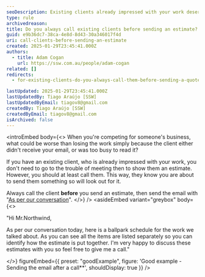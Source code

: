 ```yaml
---
seoDescription: Existing clients already impressed with your work deserve a personalized touch before sending estimates, ensuring they receive and review them promptly.
type: rule
archivedreason:
title: Do you always call existing clients before sending an estimate?
guid: e9b36dc7-38ca-4e8d-8d43-30a346017f4d
uri: call-clients-before-sending-an-estimate
created: 2025-01-29T23:45:41.000Z
authors:
  - title: Adam Cogan
    url: https://ssw.com.au/people/adam-cogan
related: []
redirects:
  - for-existing-clients-do-you-always-call-them-before-sending-a-quote

lastUpdated: 2025-01-29T23:45:41.000Z
lastUpdatedBy: Tiago Araújo [SSW]
lastUpdatedByEmail: tiagov8@gmail.com
createdBy: Tiago Araújo [SSW]
createdByEmail: tiagov8@gmail.com
isArchived: false
---
```


<introEmbed
  body={<>
When you're competing for someone's business, what could be worse than losing the work simply because the client either didn't receive your email, or was too busy to read it?

If you have an existing client, who is already impressed with your work, you don't need to go to the trouble of meeting then to show them an estimate. However, you should at least call them. This way, they know you are about to send them something so will look out for it.

Always call the client **before** you send an estimate, then send the email with "[As per our conversation](/as-per-our-conversation-emails)".
  </>}
/>
<asideEmbed
  variant="greybox"
  body={<>
    
"Hi Mr.Northwind,

As per our conversation today, here is a ballpark schedule for the work we talked about. As you can see all the items are listed separately so you can identify how the estimate is put together. I'm very happy to discuss these estimates with you so feel free to give me a call."

  </>}
  figureEmbed={{
    preset: "goodExample",
    figure: 'Good example - Sending the email after a call**',
    shouldDisplay: true
  }}
/>
